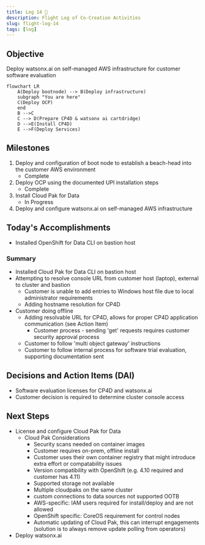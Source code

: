 ```yaml
---
title: Log 14 🛫
description: Flight Log of Co-Creation Activities
slug: flight-log-14
tags: [log]
---
```


## Objective
Deploy watsonx.ai on self-managed AWS infrastructure for customer software evaluation

```mermaid
flowchart LR
    A(Deploy bootnode) --> B(Deploy infrastructure)
    subgraph "You are here"
    C(Deploy OCP)
    end
    B -->C
    C --> D(Prepare CP4D & watsonx ai cartdridge)
    D -->E(Install CP4D)
    E -->F(Deploy Services)
```

## Milestones
1. Deploy and configuration of boot node to establish a beach-head into the customer AWS environment
    - Complete
2. Deploy OCP using the documented UPI installation steps
    - Complete
3. Install Cloud Pak for Data
    - In Progress
4. Deploy and configure watsonx.ai on self-managed AWS infrastructure

## Today's Accomplishments
- Installed OpenShift for Data CLI on bastion host

### Summary
- Installed Cloud Pak for Data CLI on bastion host
- Attempting to resolve console URL from customer host (laptop), external to cluster and bastion
    - Customer is unable to add entries to Windows host file due to local administrator requirements
    - Adding hostname resolution for CP4D
- Customer doing offline
    - Adding resolvable URL for CP4D, allows for proper CP4D application communication (see Action Item)
        - Customer process - sending 'get' requests requires customer security approval process
    - Customer to follow 'multi object gateway' instructions
    - Customer to follow internal process for software trial evaluation, supporting documentation sent

## Decisions and Action Items (DAI)
- Software evaluation licenses for CP4D and watsonx.ai
- Customer decision is required to determine cluster console access

## Next Steps
- License and configure Cloud Pak for Data
    - Cloud Pak Considerations
        - Security scans needed on container images 
        - Customer requires on-prem, offline install
        - Customer uses their own container registry that might introduce extra effort or compatability issues 
        - Version compatibility with OpenShift (e.g. 4.10 required and customer has 4.11) 
        - Supported storage not available 
        - Multiple cloudpaks on the same cluster 
        - custom connections to data sources not supported OOTB 
        - AWS-specific: IAM users required for install/deploy and are not allowed 
        - OpenShift specific: CoreOS requirement for control nodes 
        - Automatic updating of Cloud Pak, this can interrupt engagements (solution is to always remove update polling from operators)
- Deploy watsonx.ai